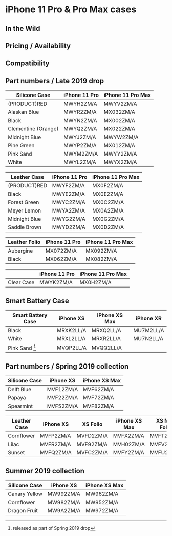 
# iPhone 11 Pro & Pro Max cases

## In the Wild

## Pricing / Availability

## Compatibility

## Part numbers / Late 2019 drop

| Silicone Case             | iPhone 11 Pro | iPhone 11 Pro Max |
|---------------------------|---------------|-------------------|
| (PRODUCT)RED              | MWYH2ZM/A     | MWYV2ZM/A         |
| Alaskan Blue              | MWYR2ZM/A     | MX032ZM/A         |
| Black                     | MWYN2ZM/A     | MX002ZM/A         |
| Clementine (Orange)       | MWYQ2ZM/A     | MX022ZM/A         |
| Midnight Blue             | MWYJ2ZM/A     | MWYW2ZM/A         |
| Pine Green                | MWYP2ZM/A     | MX012ZM/A         |
| Pink Sand                 | MWYM2ZM/A     | MWYY2ZM/A         |
| White                     | MWYL2ZM/A     | MWYX2ZM/A         |

| Leather Case      | iPhone 11 Pro | iPhone 11 Pro Max |
|-------------------|---------------|-------------------|
| (PRODUCT)RED      | MWYF2ZM/A     | MX0F2ZM/A         |
| Black             | MWYE2ZM/A     | MX0E2ZM/A         |
| Forest Green      | MWYC2ZM/A     | MX0C2ZM/A         |
| Meyer Lemon       | MWYA2ZM/A     | MX0A2ZM/A         |
| Midnight Blue     | MWYG2ZM/A     | MX0G2ZM/A         |
| Saddle Brown      | MWYD2ZM/A     | MX0D2ZM/A         |

| Leather Folio  | iPhone 11 Pro | iPhone 11 Pro Max |
|----------------|---------------|-------------------|
| Aubergine      | MX072ZM/A     | MX092ZM/A         |
| Black          | MX062ZM/A     | MX082ZM/A         |

|             | iPhone 11 Pro | iPhone 11 Pro Max |
|-------------|---------------|-------------------|
| Clear Case  | MWYK2ZM/A     | MX0H2ZM/A         |


## Smart Battery Case

| Smart Battery Case | iPhone XS | iPhone XS Max | iPhone XR |
| ------------------ | --------- | ------------- | --------- |
| Black              | MRXK2LL/A | MRXQ2LL/A     | MU7M2LL/A |
| White              | MRXL2LL/A | MRXR2LL/A     | MU7N2LL/A |
| Pink Sand [^2]     | MVQP2LL/A | MVQQ2LL/A     |           |

[^2]: released as part of Spring 2019 drop

## Part numbers / Spring 2019 collection

| Silicone Case | iPhone XS | iPhone XS Max |
| ------------- | --------- | ------------- |
| Delft Blue    | MVF12ZM/A | MVF62ZM/A     |
| Papaya        | MVF22ZM/A | MVF72ZM/A     |
| Spearmint     | MVF52ZM/A | MVF82ZM/A     |

| Leather Case | iPhone XS | XS Folio  | iPhone XS Max | XS Max Folio |
| ------------ | --------- | --------- | ------------- | ------------ |
| Cornflower   | MVFP2ZM/A | MVFD2ZM/A | MVFX2ZM/A     | MVFT2ZM/A    |
| Lilac        | MVFR2ZM/A | MVF92ZM/A | MVH02ZM/A     | MVFV2ZM/A    |
| Sunset       | MVFQ2ZM/A | MVFC2ZM/A | MVFY2ZM/A     | MVFU2ZM/A    |

## Summer 2019 collection

| Silicone Case | iPhone XS | iPhone XS Max |
| ------------- | --------- | ------------- |
| Canary Yellow | MW992ZM/A | MW962ZM/A     |
| Cornflower    | MW982ZM/A | MW952ZM/A     |
| Dragon Fruit  | MW9A2ZM/A | MW972ZM/A     |
